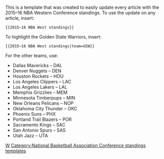 {{NBA team standings
|conference = 西
|northwestleader = 3
|pacificleader   = 1
|southwestleader = 2
<!-- name                                                                    |abbr | HW | HL | RW | RL | div | div name -->
| '''z''' – [[2015–16 Golden State Warriors season|金州勇士]]   | GSW | 39 |  2 | 34 |  7 |15–1 | Pacific
| '''y''' – [[圣安东尼奥马刺队 2015-16赛季|圣安东尼奥马刺]]           | SAS | 40 |  1 | 27 | 14 |14–2 | Southwest
| '''y''' – [[2015–16 Oklahoma City Thunder season|俄克拉荷马雷霆]]   | OKC | 32 |  9 | 23 | 18 |13–3 | Northwest
| '''x''' – [[2015–16 Los Angeles Clippers season|洛杉矶快船]]     | LAC | 29 | 12 | 24 | 17 | 9–7 | Pacific
| '''x''' – [[2015–16 Portland Trail Blazers season|波特兰开拓者]] | POR | 28 | 13 | 16 | 25 |11–5 | Northwest
| '''x''' – [[2015–16 Dallas Mavericks season|达拉斯小牛]]             | DAL | 23 | 18 | 19 | 22 | 7–9 | Southwest
| '''x''' – [[2015–16 Memphis Grizzlies season|孟菲斯灰熊]]           | MEM | 26 | 15 | 16 | 25 | 7–9 | Southwest
| '''x''' – [[2015–16 Houston Rockets season|休斯敦火箭]]               | HOU | 23 | 18 | 18 | 23 | 8–8 | Southwest
| [[2015–16 Utah Jazz season|犹他爵士]]                                     | UTA | 24 | 17 | 16 | 25 | 8–8 | Northwest
| [[2015–16 Sacramento Kings season|萨克拉门托国王]]                       | SAC | 18 | 23 | 15 | 26 | 8–8 | Pacific
| [[2015–16 Denver Nuggets season|丹佛掘金]]                           | DEN | 18 | 23 | 15 | 26 | 4–12| Northwest
| [[2015–16 New Orleans Pelicans season|新奥尔良鹈鹕]]               | NOP | 21 | 20 |  9 | 32 | 4–12| Southwest
| [[2015–16 Minnesota Timberwolves season|明尼苏达森林狼]]           | MIN | 14 | 27 | 15 | 26 | 4–12| Northwest
| [[2015–16 Phoenix Suns season|菲尼克斯太阳]]                               | PHX | 14 | 27 |  9 | 32 | 6–10| Pacific
| [[2015–16 Los Angeles Lakers season|洛杉矶湖人]]                   | LAL | 12 | 29 |  5 | 36 | 2–14| Pacific
<!--Don't modify the lines below-->
|div1name = northwest
|div2name = pacific
|div3name = 西南
|division = {{{division|}}}
|team = {{{team|}}}
}}<noinclude>
This is a template that was created to easily update every article with the 2015–16 NBA Western Conference standings. To use the update on any article, insert:

<pre>{{2015–16 NBA West standings}}</pre>

To highlight the Golden State Warriors, insert:

<pre>{{2015–16 NBA West standings|team=GSW}}</pre>

For the other teams, use:
*Dallas Mavericks – DAL
*Denver Nuggets – DEN
*Houston Rockets – HOU
*Los Angeles Clippers – LAC
*Los Angeles Lakers – LAL
*Memphis Grizzlies – MEM
*Minnesota Timberpups – MIN
*New Orleans Pelicans – NOP
*Oklahoma City Thunder – OKC
*Phoenix Suns – PHX
*Portland Trail Blazers – POR
*Sacramento Kings – SAC
*San Antonio Spurs – SAS
*Utah Jazz – UTA
[[Category:2015–16 NBA season templates|W]]
[[Category:National Basketball Association Conference standings templates]]
</noinclude>